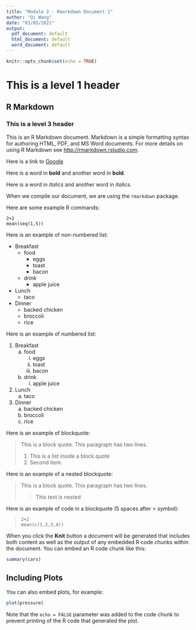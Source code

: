 ```yaml
---
title: "Module 2 - Rmarkdown Document 1"
author: "Qi Wang"
date: "03/05/2021"
output:
  pdf_document: default
  html_document: default
  word_document: default
---
```


```r
knitr::opts_chunk$set(echo = TRUE)
```
# This is a level 1 header

## R Markdown

### This is a level 3 header

This is an R Markdown document. Markdown is a simple formatting syntax for authoring HTML, PDF, and MS Word documents. For more details on using R Markdown see <http://rmarkdown.rstudio.com>.

Here is a link to [Google](http://google.com)

Here is a word in **bold** and another word in __bold__.

Here is a word in *italics* and another word in _italics_.

When we compile our document, we are using the `rmarkdown` package.

Here are some example R commands:
```
2+2
mean(seq(1,5))
```

Here is an example of non-numbered list:

* Breakfast
    - food
        + eggs
        + toast
        + bacon
    - drink
        + apple juice
* Lunch 
    - taco
* Dinner
    - backed chicken
    - broccoli
    - rice

Here is an example of numbered list: 

1. Breakfast
    a. food
        i. eggs
        ii. toast
        ii. bacon
    b. drink
        i. apple juice
2. Lunch 
    a. taco
3. Dinner
    a. backed chicken
    b. broccoli
    c. rice

Here is an example of blockquote:

> This is a block quote. This
> paragraph has two lines.
>
> 1. This is a list inside a block quote
> 2. Second item.

Here is an example of a nested blockquote:

> This is a block quote. This
> paragraph has two lines.
>
> > This text is nested

Here is an example of code in a blockquote (5 spaces after > symbol):

>     2+2
>     mean(c(1,2,3,4))

When you click the **Knit** button a document will be generated that includes both content as well as the output of any embedded R code chunks within the document. You can embed an R code chunk like this:

```r
summary(cars)
```

## Including Plots

You can also embed plots, for example:

```r
plot(pressure)
```

Note that the `echo = FALSE` parameter was added to the code chunk to prevent printing of the R code that generated the plot.
